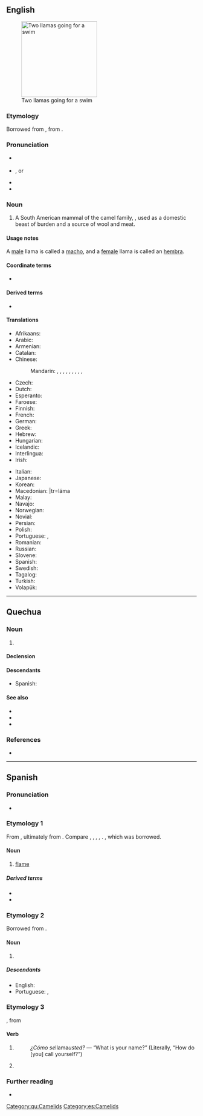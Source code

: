{{also|llamá}}
==English==
{{wikipedia}}
[[Image:Two llamas going for a swim.jpg|thumb|200px|Two llamas going for a swim]]

===Etymology===
Borrowed from {{bor|en|es|llama}}, from {{der|en|qu|llama}}.

===Pronunciation===
* {{a|UK}} {{IPA|/ˈlɑː.mə/|lang=en}}
* {{a|US}} {{IPA|/ˈlɑmə/|lang=en}}, or {{qualifier|rare, foreign}} {{IPA|/ˈjɑmə/|lang=en}}
* {{rhymes|ɑːmə|lang=en}}
* {{homophones|lang=en|lama}}

===Noun===
{{en-noun}}

# A South American mammal of the camel family, {{taxlink|Lama glama|species|noshow=1}}, used as a domestic beast of burden and a source of wool and meat.

====Usage notes====
A [[male]] llama is called a [[macho]], and a [[female]] llama is called an [[hembra]].

====Coordinate terms====
* {{list:camelids/en}}

====Derived terms====
* {{l|en|lamoid}}

====Translations====
{{trans-top|South Americal mammal of the camel family, ''Lama glama''}}
* Afrikaans: {{t|af|lama}}
* Arabic: {{t|ar|لَامَا|f}}
* Armenian: {{t+|hy|լամա}}
* Catalan: {{t|ca|llama|f}}
* Chinese:
*: Mandarin: {{t|cmn|大羊駝}}, {{t|cmn|大羊驼|tr=dàyángtuo}}, {{t+|cmn|駱馬}}, {{t+|cmn|骆马|tr=luòmǎ}}, {{t+|cmn|駝羊}}, {{t+|cmn|驼羊|tr=tuóyáng}}, {{t|cmn|無峰駱駝}}, {{t|cmn|无峰骆驼|tr=wúfēngluòtuo}}, {{t|cmn|家羊駝}}, {{t|cmn|家羊驼|tr=jiāyángtuo}}
* Czech: {{t+|cs|lama|f}}
* Dutch: {{t+|nl|lama|m}}
* Esperanto: {{t+|eo|lamo}}
* Faroese: {{t|fo|lama|f}}
* Finnish: {{t+|fi|laama}}
* French: {{t+|fr|lama|m}}
* German: {{t+|de|Lama|n}}
* Greek: {{t+|el|λάμα|f}}
* Hebrew: {{t+|he|לָמָּה|f|tr=lama}}
* Hungarian: {{t+|hu|láma}}
* Icelandic: {{t|is|lamadýr|n}}
* Interlingua: {{t|ia|llama}}
* Irish: {{t|ga|láma|m}}
{{trans-mid}}
* Italian: {{t+|it|lama|m}}
* Japanese: {{t+|ja|ラマ|tr=rama}}
* Korean: {{t+|ko|라마}}
* Macedonian: {{t|mk|ла́ма|f}}|tr=láma
* Malay: {{t|ms|llama}}
* Navajo: {{t|nv|Shádiʼááhdę́ę́ʼ tłʼízí}}
* Norwegian: {{t+|no|llama}}
* Novial: {{t|nov|lama}}
* Persian: {{t|fa|شتر بیکوهان|tr=šotor-e bikohan}}
* Polish: {{t+|pl|lama|f}}
* Portuguese: {{t+|pt|lhama|f}} {{qualifier|Brazil}}, {{t+|pt|lama|m}} {{qualifier|Portugal}}
* Romanian: {{t+|ro|lamă|f}}
* Russian: {{t+|ru|ла́ма|f}}
* Slovene: {{t+|sl|lama|f}}
* Spanish: {{t+|es|llama|f}}
* Swedish: {{t+|sv|lama|c}}
* Tagalog: {{t|tl|liyama}}
* Turkish: {{t+|tr|lama}}
* Volapük: {{t+|vo|lamad}}
{{trans-bottom}}

----

==Quechua==

===Noun===
{{head|qu|noun}}

# {{l|en|llama}} {{gloss|{{taxlink|Lama glama|species|noshow=1}}, a camelid used as a beast of burden in the Andes}}

====Declension====
{{qu-noun-v}}{{qu-poss-v}}

====Descendants====
* Spanish: {{l|es|llama}}

====See also====
* {{l|qu|allpaqa}}
* {{l|qu|wanaku}}
* {{l|qu|wik'uña}}

===References===
* {{R:Diccionario AMLQ|page=89}}

[[Category:qu:Camelids]]

----

==Spanish==

===Pronunciation===
* {{es-IPA}}

===Etymology 1===
From {{inh|es|la|flamma}}, ultimately from {{der|es|ine-pro|*bʰlē-||to shimmer, gleam, shine}}. Compare {{cog|ca|flama}}, {{cog|it|fiamma}}, {{cog|pt|chama}}, {{cog|fr|flamme}}, {{cog|de|Flamme}}. {{doublet|flama|lang=es}}, which was borrowed.

====Noun====
{{es-noun|f}}

# [[flame]]
#: {{syn|es|flama}}

=====Derived terms=====
* {{l|es|llamarada}}
* {{l|es|llamear}}

===Etymology 2===
Borrowed from {{bor|es|qu|llama}}.

====Noun====
{{es-noun|f}}

# {{l|en|llama}} {{gloss|camelid mammal}}

=====Descendants=====
* English: {{l|en|llama}}
* Portuguese: {{l|pt|lhama}}, {{l|pt|lama}}

===Etymology 3===
{{nonlemma}}, from {{l|es|llamar}}

====Verb====
{{head|es|verb form}}

# {{es-verb form of|person=third-person|number=singular|tense=present|mood=indicative|ending=ar|llamar}}
#: ''¿Cómo se ''llama'' usted?'' — “What is your name?” (Literally, “How do [you] call yourself?”)
# {{es-verb form of|formal=no|person=second-person|number=singular|sense=affirmative|mood=imperative|ending=ar|llamar}}

===Further reading===
* {{R:DRAE 2001}}

[[Category:es:Camelids]]
